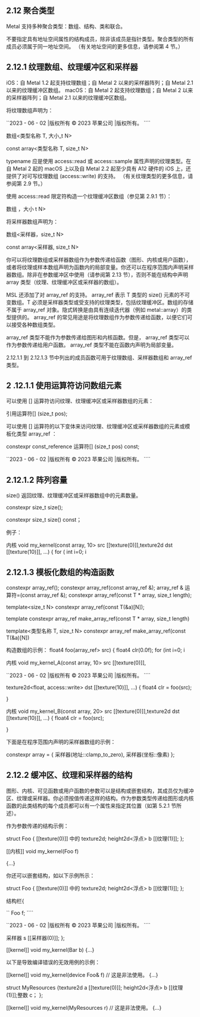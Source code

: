 ## 2.12 聚合类型

Metal 支持多种聚合类型：数组、结构、类和联合。

不要指定具有地址空间属性的结构成员，除非该成员是指针类型。聚合类型的所有成员必须属于同一地址空间。 （有关地址空间的更多信息，请参阅第 4 节。）

## 2.12.1 纹理数组、纹理缓冲区和采样器

iOS：自 Metal 1.2 起支持纹理数组；自 Metal 2 以来的采样器阵列；自 Metal 2.1 以来的纹理缓冲区数组。 macOS：自 Metal 2 起支持纹理数组；自 Metal 2 以来的采样器阵列；自 Metal 2.1 以来的纹理缓冲区数组。

将纹理数组声明为：

``2023 - 06 - 02 |版权所有 © 2023 苹果公司 |版权所有。 ````

数组<类型名称 T, 大小\_t N>

const array<类型名称 T, size_t N>

typename 应是使用 access::read 或 access::sample 属性声明的纹理类型。在自 Metal 2 起的 macOS 上以及自 Metal 2.2 起至少具有 A12 硬件的 iOS 上，还提供了对可写纹理数组 (access::write) 的支持。 （有关纹理类型的更多信息，请参阅第 2.9 节。）

使用 access::read 限定符构造一个纹理缓冲区数组（参见第 2.9.1 节）：

数组 ，大小 t N>

将采样器数组声明为：

数组<采样器，size_t N>

const array<采样器, size_t N>

你可以将纹理数组或采样器数组作为参数传递给函数（图形、内核或用户函数），或者将纹理或样本数组声明为函数内的局部变量。你还可以在程序范围内声明采样器数组。除非在参数缓冲区中使用（请参阅第 2.13 节），否则不能在结构中声明 array 类型（纹理、纹理缓冲区或采样器的数组）。

MSL 还添加了对 array_ref 的支持。 array_ref 表示 T 类型的 size() 元素的不可变数组。T 必须是采样器类型或受支持的纹理类型，包括纹理缓冲区。数组的存储不属于 array_ref 对象。隐式转换是由具有连续迭代器（例如 metal::array）的类型提供的。 array_ref 的常见用途是将纹理数组作为参数传递给函数，以便它们可以接受各种数组类型。

array_ref 类型不能作为参数传递给图形和内核函数。但是， array_ref 类型可以作为参数传递给用户函数。 array_ref 类型不能在函数内声明为局部变量。

2.12.1.1 到 2.12.1.3 节中列出的成员函数可用于纹理数组、采样器数组和 array_ref 类型。

## 2 .12.1.1 使用运算符访问数组元素

可以使用 [] 运算符访问纹理、纹理缓冲区或采样器数组的元素：

引用运算符[] (size_t pos);

可以使用 [] 运算符的以下变体来访问纹理、纹理缓冲区或采样器数组的元素或模板化类型 array_ref ：

constexpr const_reference 运算符[] (size_t pos) const;

``2023 - 06 - 02 |版权所有 © 2023 苹果公司 |版权所有。 ````

## 2.12.1.2 阵列容量

size() 返回纹理、纹理缓冲区或采样器数组中的元素数量。

constexpr size_t size();

constexpr size_t size() const；

例子：

内核 void my_kernel(const array, 10> src [[texture(0)]],texture2d dst [[texture(10)]], ...) { for ( int i=0; i

## 2.12.1.3 模板化数组的构造函数

constexpr array_ref(); constexpr array_ref(const array_ref &); array_ref & 运算符=(const array_ref &); constexpr array_ref(const T \* array, size_t length);

template<size_t N> constexpr array_ref(const T(&a)[N]);

template<typename T> constexpr array_ref<T> make_array_ref(const T \* array, size_t length)

template<类型名称 T, size_t N> constexpr array_ref make_array_ref(const T(&a)[N])

构造数组的示例： float4 foo(array_ref> src) { float4 clr(0.0f); for (int i=0; i

内核 void my_kernel_A(const array, 10> src [[texture(0)]],

``2023 - 06 - 02 |版权所有 © 2023 苹果公司 |版权所有。 ````

texture2d<float, access::write> dst [[texture(10)]], ...) { float4 clr = foo(src);

}

内核 void my_kernel_B(const array, 20> src [[texture(0)]],texture2d dst [[texture(10)]], ...) { float4 clr = foo(src);

}

下面是在程序范围内声明的采样器数组的示例：

constexpr array = { 采样器(地址::clamp_to_zero), 采样器(坐标::像素) };

## 2.12.2 缓冲区、纹理和采样器的结构

图形、内核、可见函数或用户函数的参数可以是结构或嵌套结构，其成员仅为缓冲区、纹理或采样器。你必须按值传递这样的结构。作为参数类型传递给图形或内核函数的此类结构的每个成员都可以有一个属性来指定其位置（如第 5.2.1 节所述）。

作为参数传递的结构示例：

struct Foo { [[texture(0)]] 中的 texture2d; height2d<浮点> b [[纹理(1)]]; };

[[内核]] void my_kernel(Foo f)

{...}

你还可以嵌套结构，如以下示例所示：

struct Foo { [[texture(0)]] 中的 texture2d; height2d<浮点> b [[纹理(1)]]; };

结构栏{

`` Foo f; ````

``2023 - 06 - 02 |版权所有 © 2023 苹果公司 |版权所有。 ````

采样器 s [[采样器(0)]]; };

[[kernel]] void my_kernel(Bar b) {...}

以下是导致编译错误的无效用例的示例：

[[kernel]] void my_kernel(device Foo& f) // 这是非法使用。 {...}

struct MyResources {texture2d a [[texture(0)]]; height2d<浮点> b [[纹理(1)]];整数 c； };

[[kernel]] void my_kernel(MyResources r) // 这是非法使用。 {...}
